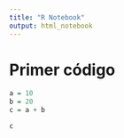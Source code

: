 ```yaml
---
title: "R Notebook"
output: html_notebook
---
```


# Primer código

```r
a = 10
b = 20
c = a + b
```

```r
c
```

